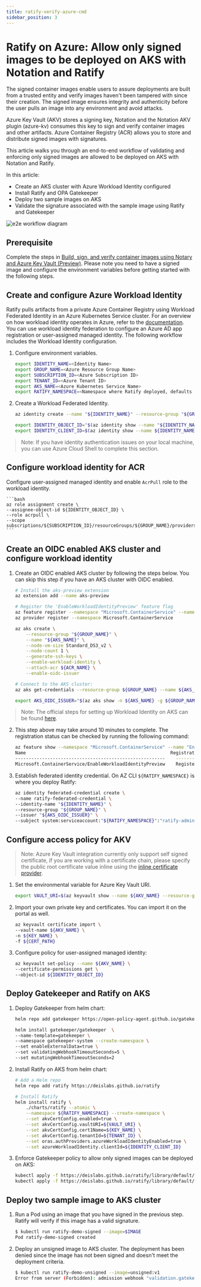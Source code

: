 ```yaml
---
title: ratify-verify-azure-cmd
sidebar_position: 3
---
```


# Ratify on Azure: Allow only signed images to be deployed on AKS with Notation and Ratify

The signed container images enable users to assure deployments are built from a trusted entity and verify images haven't been tampered with since their creation. The signed image ensures integrity and authenticity before the user pulls an image into any environment and avoid attacks. 

Azure Key Vault (AKV) stores a signing key, Notation and the Notation AKV plugin (azure-kv) consumes this key to sign and verify container images and other artifacts. Azure Container Registry (ACR) allows you to store and distribute signed images with signatures.

This article walks you through an end-to-end workflow of validating and enforcing only signed images are allowed to be deployed on AKS with Notation and Ratify.

In this article:

* Create an AKS cluster with Azure Workload Identity configured
* Install Ratify and OPA Gatekeeper
* Deploy two sample images on AKS
* Validate the signature associated with the sample image using Ratify and Gatekeeper

![e2e workflow diagram](./img/e2e-workflow-diagram.png)

## Prerequisite

Complete the steps in [Build, sign, and verify container images using Notary and Azure Key Vault (Preview)](https://learn.microsoft.com/en-us/azure/container-registry/container-registry-tutorial-sign-build-push#build-and-sign-a-container-image). Please note you need to have a signed image and configure the environment variables before getting started with the following steps.

## Create and configure Azure Workload Identity

Ratify pulls artifacts from a private Azure Container Registry using Workload Federated Identity in an Azure Kubernetes Service cluster. For an overview on how workload identity operates in Azure, refer to the [documentation](https://docs.microsoft.com/en-us/azure/active-directory/develop/workload-identity-federation). You can use workload identity federation to configure an Azure AD app registration or user-assigned managed identity. The following workflow includes the Workload Identity configuration.

1. Configure environment variables.

    ```bash
    export IDENTITY_NAME=<Identity Name>
    export GROUP_NAME=<Azure Resource Group Name>
    export SUBSCRIPTION_ID=<Azure Subscription ID>
    export TENANT_ID=<Azure Tenant ID>
    export AKS_NAME=<Azure Kubernetes Service Name>
    export RATIFY_NAMESPACE=<Namespace where Ratify deployed, defaults to "gatekeeper-system">
    ```

2. Create a Workload Federated Identity.

    ```bash
    az identity create --name "${IDENTITY_NAME}" --resource-group "${GROUP_NAME}" --location "${LOCATION}" --subscription "${SUBSCRIPTION_ID}"

    export IDENTITY_OBJECT_ID="$(az identity show --name "${IDENTITY_NAME}" --resource-group "${GROUP_NAME}" --query 'principalId' -otsv)"
    export IDENTITY_CLIENT_ID=$(az identity show --name ${IDENTITY_NAME} --resource-group ${GROUP_NAME} --query 'clientId' -o tsv)
    ```

> Note: If you have identity authentication issues on your local machine, you can use Azure Cloud Shell to complete this section.

## Configure workload identity for ACR

Configure user-assigned managed identity and enable `AcrPull` role to the workload identity.

    ```bash
    az role assignment create \
    --assignee-object-id ${IDENTITY_OBJECT_ID} \
    --role acrpull \
    --scope subscriptions/${SUBSCRIPTION_ID}/resourceGroups/${GROUP_NAME}/providers/Microsoft.ContainerRegistry/registries/${ACR_NAME}
    ```

## Create an OIDC enabled AKS cluster and configure workload identity

1. Create an OIDC enabled AKS cluster by following the steps below. You can skip this step if you have an AKS cluster with OIDC enabled.

    ```bash
    # Install the aks-preview extension
    az extension add --name aks-preview

    # Register the 'EnableWorkloadIdentityPreview' feature flag
    az feature register --namespace "Microsoft.ContainerService" --name "EnableWorkloadIdentityPreview"
    az provider register --namespace Microsoft.ContainerService

    az aks create \
        --resource-group "${GROUP_NAME}" \
        --name "${AKS_NAME}" \
        --node-vm-size Standard_DS3_v2 \
        --node-count 1 \
        --generate-ssh-keys \
        --enable-workload-identity \
        --attach-acr ${ACR_NAME} \
        --enable-oidc-issuer

    # Connect to the AKS cluster:
    az aks get-credentials --resource-group ${GROUP_NAME} --name ${AKS_NAME}

    export AKS_OIDC_ISSUER="$(az aks show -n ${AKS_NAME} -g ${GROUP_NAME} --query "oidcIssuerProfile.issuerUrl" -otsv)"
    ```

> Note: The official steps for setting up Workload Identity on AKS can be found [here](https://azure.github.io/azure-workload-identity/docs/quick-start.html).

2. This step above may take around 10 minutes to complete. The registration status can be checked by running the following command:

    ```bash
    az feature show --namespace "Microsoft.ContainerService" --name "EnableWorkloadIdentityPreview" -o table
    Name                                                      RegistrationState
    --------------------------------------------------------    -------------------
    Microsoft.ContainerService/EnableWorkloadIdentityPreview    Registered
    ```

3. Establish federated identity credential. On AZ CLI `${RATIFY_NAMESPACE}` is where you deploy Ratify:

    ```bash
    az identity federated-credential create \
    --name ratify-federated-credential \
    --identity-name "${IDENTITY_NAME}" \
    --resource-group "${GROUP_NAME}" \
    --issuer "${AKS_OIDC_ISSUER}" \
    --subject system:serviceaccount:"${RATIFY_NAMESPACE}":"ratify-admin"
    ```

## Configure access policy for AKV 

> Note: Azure Key Vault integration currently only support self signed certificate, if you are working with a certificate chain, please specify the public root certificate value inline using the [inline certificate provider](../reference/crds/certificate-stores.md#inline-certificate-provider).

1. Set the environmental variable for Azure Key Vault URI.

    ```bash
    export VAULT_URI=$(az keyvault show --name ${AKV_NAME} --resource-group ${GROUP_NAME} --query "properties.vaultUri" -otsv)
    ```

2. Import your own private key and certificates. You can import it on the portal as well.

    ```bash
    az keyvault certificate import \
    --vault-name ${AKV_NAME} \
    -n ${KEY_NAME} \
    -f ${CERT_PATH}
    ```
   
3. Configure policy for user-assigned managed identity:
    
    ```bash
    az keyvault set-policy --name ${AKV_NAME} \
    --certificate-permissions get \
    --object-id ${IDENTITY_OBJECT_ID}
    ```

## Deploy Gatekeeper and Ratify on AKS 

1. Deploy Gatekeeper from helm chart:

    ```bash
    helm repo add gatekeeper https://open-policy-agent.github.io/gatekeeper/charts

    helm install gatekeeper/gatekeeper  \
    --name-template=gatekeeper \
    --namespace gatekeeper-system --create-namespace \
    --set enableExternalData=true \
    --set validatingWebhookTimeoutSeconds=5 \
    --set mutatingWebhookTimeoutSeconds=2
    ```

2. Install Ratify on AKS from helm chart:

    ```bash
    # Add a Helm repo
    helm repo add ratify https://deislabs.github.io/ratify

    # Install Ratify
    helm install ratify \
        ./charts/ratify --atomic \
        --namespace ${RATIFY_NAMESPACE} --create-namespace \
        --set akvCertConfig.enabled=true \
        --set akvCertConfig.vaultURI=${VAULT_URI} \
        --set akvCertConfig.cert1Name=${KEY_NAME} \
        --set akvCertConfig.tenantId=${TENANT_ID} \
        --set oras.authProviders.azureWorkloadIdentityEnabled=true \
        --set azureWorkloadIdentity.clientId=${IDENTITY_CLIENT_ID}
    ```

3. Enforce Gatekeeper policy to allow only signed images can be deployed on AKS:

    ```bash
    kubectl apply -f https://deislabs.github.io/ratify/library/default/template.yaml
    kubectl apply -f https://deislabs.github.io/ratify/library/default/samples/constraint.yaml
    ```

## Deploy two sample image to AKS cluster

1. Run a Pod using an image that you have signed in the previous step. Ratify will verify if this image has a valid signature.

    ```bash
    $ kubectl run ratify-demo-signed --image=$IMAGE
    Pod ratify-demo-signed created
    ```

2. Deploy an unsigned image to AKS cluster. The deployment has been denied since the image has not been signed and doesn't meet the deployment criteria. 

    ```bash
    $ kubectl run ratify-demo-unsigned --image=unsigned:v1
    Error from server (Forbidden): admission webhook "validation.gatekeeper.sh" denied the request: [ratify-constraint] Subject failed verification: wabbitnetworks.azurecr.io/test/net-monitor:unsigned
    ```
